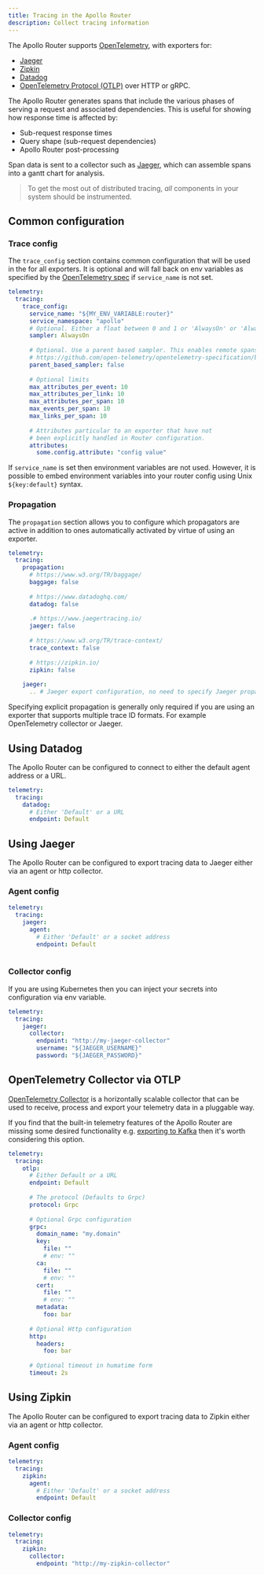```yaml
---
title: Tracing in the Apollo Router
description: Collect tracing information
---
```



The Apollo Router supports [OpenTelemetry](https://opentelemetry.io/), with exporters for:

* [Jaeger](https://www.jaegertracing.io/)
* [Zipkin](https://zipkin.io/)
* [Datadog](https://www.datadoghq.com/)
* [OpenTelemetry Protocol (OTLP)](https://github.com/open-telemetry/opentelemetry-specification/blob/main/specification/protocol/otlp.md) over HTTP or gRPC.

The Apollo Router generates spans that include the various phases of serving a request and associated dependencies. This is useful for showing how response time is affected by:

* Sub-request response times
* Query shape (sub-request dependencies)
* Apollo Router post-processing

Span data is sent to a collector such as [Jaeger](https://www.jaegertracing.io/), which can assemble spans into a gantt chart for analysis.

> To get the most out of distributed tracing, _all_ components in your system should be instrumented.

## Common configuration

### Trace config
The `trace_config` section contains common configuration that will be used in the for all exporters. It is optional and will fall back on env variables as specified by the [OpenTelemetry spec](https://github.com/open-telemetry/opentelemetry-specification/blob/main/specification/sdk-environment-variables.md) if `service_name` is not set.

```yaml title="router.yaml"
telemetry:
  tracing:
    trace_config:
      service_name: "${MY_ENV_VARIABLE:router}"
      service_namespace: "apollo"
      # Optional. Either a float between 0 and 1 or 'AlwaysOn' or 'AlwaysOff'
      sampler: AlwaysOn
      
      # Optional. Use a parent based sampler. This enables remote spans help make a decision on if a span is sampeld or not.  
      # https://github.com/open-telemetry/opentelemetry-specification/blob/main/specification/trace/sdk.md#parentbased
      parent_based_sampler: false
      
      # Optional limits 
      max_attributes_per_event: 10
      max_attributes_per_link: 10
      max_attributes_per_span: 10
      max_events_per_span: 10
      max_links_per_span: 10
      
      # Attributes particular to an exporter that have not
      # been explicitly handled in Router configuration.
      attributes: 
        some.config.attribute: "config value"
```

If `service_name` is set then environment variables are not used. However, it is possible to embed environment variables into your router config using Unix `${key:default}` syntax.

### Propagation

The `propagation` section allows you to configure which propagators are active in addition to ones automatically activated by virtue of using an exporter.

```yaml title="router.yaml"
telemetry:
  tracing:
    propagation:
      # https://www.w3.org/TR/baggage/
      baggage: false
      
      # https://www.datadoghq.com/
      datadog: false
      
      .# https://www.jaegertracing.io/
      jaeger: false 
      
      # https://www.w3.org/TR/trace-context/
      trace_context: false
      
      # https://zipkin.io/
      zipkin: false
      
    jaeger:
      .. # Jaeger export configuration, no need to specify Jaeger propagation.
```
Specifying explicit propagation is generally only required if you are using an exporter that supports multiple trace ID formats. For example OpenTelemetry collector or Jaeger.

## Using Datadog

The Apollo Router can be configured to connect to either the default agent address or a URL.

```yaml title="router.yaml"
telemetry:
  tracing:
    datadog:
      # Either 'Default' or a URL
      endpoint: Default
```

## Using Jaeger

The Apollo Router can be configured to export tracing data to Jaeger either via an agent or http collector.

### Agent config
```yaml title="router.yaml"
telemetry:
  tracing:
    jaeger:
      agent:
        # Either 'Default' or a socket address 
        endpoint: Default
      
```

### Collector config
If you are using Kubernetes then you can inject your secrets into configuration via env variable.

```yaml title="router.yaml"
telemetry:
  tracing:
    jaeger:
      collector: 
        endpoint: "http://my-jaeger-collector"
        username: "${JAEGER_USERNAME}"
        password: "${JAEGER_PASSWORD}"
```

## OpenTelemetry Collector via OTLP

[OpenTelemetry Collector](https://opentelemetry.io/docs/collector/) is a horizontally scalable collector that can be used to receive, process and export your telemetry data in a pluggable way.

If you find that the built-in telemetry features of the Apollo Router are missing some desired functionality e.g. [exporting to Kafka](https://opentelemetry.io/docs/collector/configuration/#exporters) then it's worth considering this option.

```yaml title="router.yaml"
telemetry:
  tracing:
    otlp:
      # Either Default or a URL
      endpoint: Default
      
      # The protocol (Defaults to Grpc)
      protocol: Grpc
      
      # Optional Grpc configuration
      grpc:
        domain_name: "my.domain"
        key:
          file: ""
          # env: ""
        ca:
          file: ""
          # env: ""
        cert:
          file: ""
          # env: ""
        metadata:
          foo: bar
      
      # Optional Http configuration
      http:
        headers:
          foo: bar   
      
      # Optional timeout in humatime form       
      timeout: 2s

```


## Using Zipkin

The Apollo Router can be configured to export tracing data to Zipkin either via an agent or http collector.

### Agent config
```yaml title="router.yaml"
telemetry:
  tracing:
    zipkin:
      agent:
        # Either 'Default' or a socket address 
        endpoint: Default
```

### Collector config
```yaml title="router.yaml"
telemetry:
  tracing:
    zipkin:
      collector: 
        endpoint: "http://my-zipkin-collector"
```
